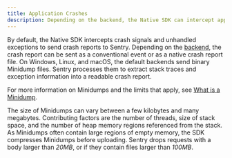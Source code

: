 ```yaml
---
title: Application Crashes
description: Depending on the backend, the Native SDK can intercept application crashes and report minidumps to Sentry.
---
```


By default, the Native SDK intercepts crash signals and unhandled exceptions to
send crash reports to Sentry. Depending on the [backend](../configuration/backends/), the
crash report can be sent as a conventional event or as a native crash report
file. On Windows, Linux, and macOS, the default backends send binary Minidump
files. Sentry processes them to extract stack traces and exception information
into a readable crash report.

For more information on Minidumps and the limits that apply, see
[What is a Minidump](/platforms/native/guides/minidumps/#what-is-a-minidump).

<Alert level="warning" title="Size Limits">

The size of Minidumps can vary between a few kilobytes and many megabytes.
Contributing factors are the number of threads, size of stack space, and the
number of heap memory regions referenced from the stack. As Minidumps often
contain large regions of empty memory, the SDK compresses Minidumps before
uploading. Sentry drops requests with a body larger than _20MB_, or if they
contain files larger than _100MB_.

</Alert>
